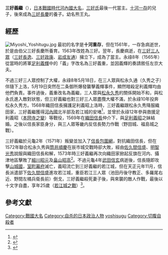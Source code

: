 {{japanese|japanese=三好義継|kana=みよし よしつぐ|romaji=Miyoshi Yoshitsugu}}

'''三好義繼'''（{{bd|1551年||1573年|12月10日|catIdx=Miyoshi Yoshitsugu}}），[[日本戰國時代|日本戰國時代]][[河內國|河內國]][[大名_(稱謂)|大名]]，[[三好氏|三好氏]]最後一代當主。[[十河一存|十河一存]]的兒子，後來成為[[三好長慶|三好長慶]]的養子。幼名熊王丸。

== 經歷 ==
[[File:Miyoshi_Yoshitugu.jpg|thumb]]
最初的名字是'''十河重存'''，但在1561年，一存急病逝世，於是由伯父三好長慶所養育。1563年改姓為三好。翌年，長慶病逝，在[[三好三人眾|三好三人眾]]（[[三好長逸|三好長逸]]、[[三好政康|三好政康]]、[[岩成友通|岩成友通]]）擁立下，成為了當主。永祿8年（1565年）從當時的將軍[[足利義輝|足利義輝]]中的「義」字改名為三好義重，並因義輝的奏請敘任左京大夫。

不過三好三人眾控制了大權，永祿8年5月18日，在三人眾與松永久通（久秀之子）伴隨下上洛，5月19日突然在二条御所爆發襲擊義輝事件，顯然暗殺足利義輝均由他們負責。事件過後，義重改名為義繼，三人眾與[[松永久秀|松永久秀]]的關係開始不和，與松永氏進入敵對狀態，但三好義繼也對三好三人眾盡攬大權不滿，於永祿10年投奔松永久秀方。1568年織田信長擁護足利義昭上洛時，三好義繼跟松永久秀降服織田家，三好義繼獲得[[河內國|河內國]]北半部及若江城的安堵<ref>{{Cite web |url=http://home.att.ne.jp/sky/kakiti/shincho4.html |title=信長公記卷一 |accessdate=2010-08-31 |archive-date=2009-08-10 |archive-url=https://web.archive.org/web/20090810223704/http://home.att.ne.jp/sky/kakiti/shincho4.html |dead-url=no }}</ref>，並曾於永祿12年參與救援足利義昭（[[本圀寺之變|本圀寺之變]]）等戰役，1569年在[[織田信長|織田信長]]仲介下，與[[足利義昭|足利義昭]]之妹結婚。之後以信長家臣身分，與三人眾等畿内反信長勢力作戰（野田城、福島城之戰）。

三好義繼於元龜2年（1571年）叛變並加入了[[信長包圍網|信長包圍網]]，對抗織田信長，但在1572年聯合松永久秀與[[筒井順慶|筒井順慶]]在辰市城交戰時卻大敗，經由[[佐久間信盛|佐久間信盛]]、[[明智光秀|明智光秀]]說服與織田信長和解，1573年時三好義繼再次向織田家掀起反旗在河内、攝津地區擊敗了[[細川昭元|細川昭元]]及[[畠山昭高|畠山昭高]]<ref>{{Cite web |url=http://home.att.ne.jp/sky/kakiti/shincho8.html |title=信長公記卷五 |accessdate=2010-08-31 |archive-date=2010-01-14 |archive-url=https://web.archive.org/web/20100114134104/http://home.att.ne.jp/sky/kakiti/shincho8.html |dead-url=no }}</ref>。不過元龜4年[[武田信玄|武田信玄]]病逝後，信長隨即攻擊[[山城國|山城國]]，[[室町幕府|室町幕府]]滅亡，義昭流亡到三好義繼的若江城，但在天正元年11月，信長派遣部下[[佐久間信盛|佐久間信盛]]進攻若江城，重臣若江三人眾（池田丹後守教正、多羅尾右近、野間左橘兵衛長前）倒戈，三好義繼殺死妻子後，與來襲的敵人作戰，最後以十文字自盡，享年25歲（[[若江城之戰|若江城之戰]]）<ref>{{Cite web |url=http://home.att.ne.jp/sky/kakiti/shincho9.html |title=信長公記卷六 |accessdate=2010-08-31 |archive-date=2009-08-11 |archive-url=https://web.archive.org/web/20090811174103/http://home.att.ne.jp/sky/kakiti/shincho9.html |dead-url=no }}</ref>。

{{DEFAULTSORT:Miyoshi Yoshitsugu}}

== 參考文獻 ==
<div class="references-small">
<references />
</div>
{{三好家當主}}
[[Category:戰國大名|Category:戰國大名]]
[[Category:自杀的日本政治人物|Category:自杀的日本政治人物]]
[[Category:三好氏|yoshisugu]]
[[Category:切腹自殺者|Category:切腹自殺者]]